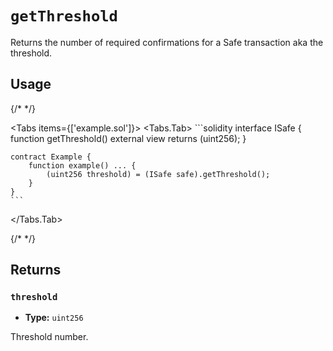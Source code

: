 
# `getThreshold`

Returns the number of required confirmations for a Safe transaction aka the threshold.

## Usage

{/* <!-- vale off --> */}

<Tabs items={['example.sol']}>
  <Tabs.Tab>
    ```solidity
    interface ISafe {
        function getThreshold() external view returns (uint256);
    }

    contract Example {
        function example() ... {
            (uint256 threshold) = (ISafe safe).getThreshold();
        }
    }
    ```
  </Tabs.Tab>
</Tabs>

{/* <!-- vale on --> */}

## Returns

### `threshold`

- **Type:** `uint256`

Threshold number.
